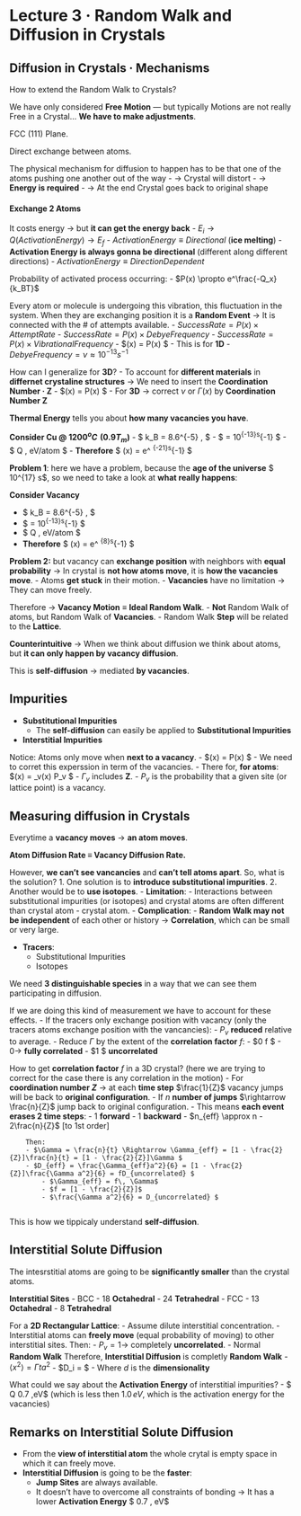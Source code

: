 # Lecture 3 · Random Walk and Diffusion in Crystals

## Diffusion in Crystals · **Mechanisms**

How to extend the Random Walk to Crystals?

We have only considered **Free Motion** — but typically Motions are not really Free in a Crystal... **We have to make adjustments**.

FCC (111) Plane.

Direct exchange between atoms.


The physical mechanism for diffusion to happen has to be that one of the atoms pushing one another out of the way
- $\rightarrow$ Crystal will distort
- $\rightarrow$ **Energy is required**
- $\rightarrow$ At the end Crystal goes back to original shape

#### Exchange 2 Atoms

It costs energy $\rightarrow$ but **it can get the energy back**
- $E_i \rightarrow Q(ActivationEnergy) \rightarrow E_f$
    - $ActivationEnergy \equiv Directional$ (**ice melting**)
    - **Activation Energy is always gonna be directional** (different along different directions)
    - $ActivationEnergy \equiv Direction Dependent$

Probability of activated process occurring:
- $P(x) \propto e^\frac{-Q_x}{k_BT}$

Every atom or molecule is undergoing this vibration, this fluctuation in the system. When they are exchanging position it is a **Random Event** $\rightarrow$ It is connected with the # of attempts available.
- $SuccessRate = P(x) \times AttemptRate$
- $SuccessRate = P(x) \times DebyeFrequency$
- $SuccessRate = P(x) \times VibrationalFrequency$
- $\Gamma(x) = \nu P(x) $
    - This is for **1D**
    - $DebyeFrequency = \nu \approx 10^{-13}s^{-1}$
    
How can I generalize for **3D**?
- To account for **different materials** in **differnet crystaline structures** $\rightarrow$ We need to insert the **Coordination Number · Z**
- $\Gamma(x) = \nu P(x) $
- For **3D** $\rightarrow$ correct $\nu$ or $\Gamma (x)$ by **Coordination Number Z**

**Thermal Energy** tells you about **how many vacancies you have**.

**Consider Cu @ $1200^oC \,\, (0.9 T_m)$**
- $ k_B = 8.6\times 10^{-5} \, \frac{eV}{Katm} $
- $ \nu = 10^{-13}s^{-1} $
- $ Q \approx 8 \, eV/atom $
- **Therefore** $ \Gamma(x) = \nu e^\frac{-Q}{k_BT} \approx 2 \times 10^{-21}s^{-1} $

**Problem 1**: here we have a problem, because the **age of the universe** $ \sim 10^{17} s$, so we need to take a look at **what really happens**:

**Consider Vacancy**

- $ k_B = 8.6\times 10^{-5} \, \frac{eV}{Katm} $
- $ \nu = 10^{-13}s^{-1} $
- $ Q \approx 1 \, eV/atom $
- **Therefore** $ \Gamma(x) = \nu e^\frac{-Q}{k_BT} \approx 6 \times 10^{8}s^{-1} $

**Problem 2:** but vacancy can **exchange position** with neighbors with **equal probability** $\rightarrow$ In crystal is **not how atoms move**, it is **how the vacancies move**.
- Atoms **get stuck** in their motion.
- **Vacancies** have no limitation $\rightarrow$ They can move freely.

Therefore $\rightarrow$ **Vacancy Motion** $\equiv$ **Ideal Random Walk**.
- **Not** Random Walk of atoms, but Random Walk of **Vacancies**.
- Random Walk **Step** will be related to the **Lattice**. 

**Counterintuitive** $\rightarrow$ When we think about diffusion we think about atoms, but **it can only happen by vacancy diffusion**.

This is **self-diffusion** $\rightarrow$ mediated **by vacancies**.

## Impurities

- **Substitutional Impurities**
    - The **self-diffusion** can easily be applied to **Substitutional Impurities**
- **Interstitial Impurities**


Notice: Atoms only move when **next to a vacancy**.
- $\Gamma(x) = \nu P(x) $
    - We need to corret this experssion in term of the vacancies.
    - There for, **for atoms**: $\rightarrow \Gamma(x) = \Gamma_v(x) P_v $
        - $\Gamma_v$ includes **Z**.
        - $P_v$ is the probability that a given site (or lattice point) is a vacancy.
        
## Measuring diffusion in Crystals

Everytime a **vacancy moves** $\rightarrow$ **an atom moves**.

**Atom Diffusion Rate $\equiv$ Vacancy Diffusion Rate.**

However, **we can't see vancancies** and **can't tell atoms apart**. So, what is the solution?
1. One solution is to **introduce substitutional impurities**.
2. Another would be to **use isotopes**.
    - **Limitation**:
        - Interactions between substitutional impurities (or isotopes) and crystal atoms are often different than crystal atom - crystal atom.
    - **Complication**:
        - **Random Walk may not be independent** of each other or history $\rightarrow$ **Correlation**, which can be small or very large.

- **Tracers**:
    - Substitutional Impurities
    - Isotopes

We need **3 distinguishable species** in a way that we can see them participating in diffusion.

If we are doing this kind of measurement we have to account for these effects.
- If the tracers only exchange position with vacancy (only the tracers atoms exchange position with the vancancies):
    - $P_v$ **reduced** relative to average.
    - Reduce $\Gamma$ by the extent of the **correlation factor** $f$:
        - $0 \leq f \leq 1 $
        - $0 \rightarrow$ **fully correlated**
        - $1 \rightarrow $ **uncorrelated**

How to get **correlation factor** $f$ in a 3D crystal? (here we are trying to correct for the case there is any correlation in the motion)
- For **coordination number $Z$** $\rightarrow$ at each **time step** $\frac{1}{Z}$ vacancy jumps will be back to **original configuration**.
    - If $n$ **number of jumps** $\rightarrow \frac{n}{Z}$ jump back to original configuration.
    - This means **each event erases 2 time steps**:
        - 1 **forward**
        - 1 **backward**
        - $n_{eff} \approx n - 2\frac{n}{Z}$ [to 1st order]
        
        Then:
        - $\Gamma = \frac{n}{t} \Rightarrow \Gamma_{eff} = [1 - \frac{2}{Z}]\frac{n}{t} = [1 - \frac{2}{Z}]\Gamma $
        - $D_{eff} = \frac{\Gamma_{eff}a^2}{6} = [1 - \frac{2}{Z}]\frac{\Gamma a^2}{6} = fD_{uncorrelated} $
            - $\Gamma_{eff} = f\, \Gamma$
            - $f = [1 - \frac{2}{Z}]$
            - $\frac{\Gamma a^2}{6} = D_{uncorrelated} $
            
This is how we tippicaly understand **self-diffusion**.

## Interstitial Solute Diffusion

The intesrstitial atoms are going to be **significantly smaller** than the crystal atoms.

**Interstitial Sites**
- BCC
    - 18 **Octahedral**
    - 24 **Tetrahedral**
- FCC
    - 13 **Octahedral**
    - 8 **Tetrahedral**


For a **2D Rectangular Lattice**:
- Assume dilute interstitial concentration.
    - Interstitial atoms can **freely move** (equal probability of moving) to other interstitial sites.
    Then:
    - $P_v = 1 \rightarrow$ completely **uncorrelated**.
    - Normal **Random Walk**
Therefore, **Interstitial Diffusion** is completly **Random Walk**
- $\langle x^2 \rangle = \Gamma t a^2$
- $D_i = \frac{\Gamma a^2}{2d} $
    - Where $d$ is the **dimensionality**
    
What could we say about the **Activation Energy** of interstitial impurities?
- $ Q \sim 0.7 \,eV$ (which is less then $1.0 \,eV$, which is the activation energy for the vacancies)

## Remarks on Interstitial Solute Diffusion

- From the **view of interstitial atom** the whole crytal is empty space in which it can freely move.
- **Interstitial Diffusion** is going to be the **faster**:
    - **Jump Sites** are always available.
    - It doesn't have to overcome all constraints of bonding $\rightarrow$ It has a lower **Activation Energy** $ \sim 0.7 \, eV$


